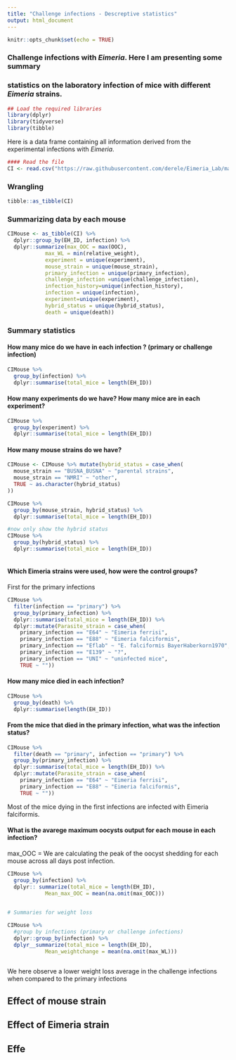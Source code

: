 ```yaml
---
title: "Challenge infections - Descreptive statistics"
output: html_document
---
```


```r
knitr::opts_chunk$set(echo = TRUE)
```

### Challenge infections with *Eimeria*. Here I am presenting some summary 
### statistics on the laboratory infection of mice with different *Eimeria* strains.


```r
## Load the required libraries
library(dplyr)
library(tidyverse)
library(tibble)
```

Here is a data frame containing all information derived from the experimental infections
with *Eimeria*.
```r
#### Read the file
CI <- read.csv("https://raw.githubusercontent.com/derele/Eimeria_Lab/master/data_products/Challenge_infections.csv")
```

### Wrangling
```r
tibble::as_tibble(CI)
```


### Summarizing data by each mouse

```r
CIMouse <- as_tibble(CI) %>%
  dplyr::group_by(EH_ID, infection) %>%
  dplyr::summarize(max_OOC = max(OOC),
            max_WL = min(relative_weight),
            experiment = unique(experiment),
            mouse_strain = unique(mouse_strain),
            primary_infection = unique(primary_infection),
            challenge_infection =unique(challenge_infection),
            infection_history=unique(infection_history),
            infection = unique(infection),
            experiment=unique(experiment),
            hybrid_status = unique(hybrid_status),
            death = unique(death))
```
### Summary statistics

#### How many mice do we have in each infection ? (primary or challenge infection)
```r
CIMouse %>% 
  group_by(infection) %>%
  dplyr::summarise(total_mice = length(EH_ID))
```
####  How many experiments do we have? How many mice are in each experiment?
```r
CIMouse %>% 
  group_by(experiment) %>%
  dplyr::summarise(total_mice = length(EH_ID))
```
#### How many mouse strains do we have? 
```r
CIMouse <- CIMouse %>% mutate(hybrid_status = case_when(
  mouse_strain == "BUSNA_BUSNA" ~ "parental strains",
  mouse_strain == "NMRI" ~ "other",
  TRUE ~ as.character(hybrid_status)
))

CIMouse %>%
  group_by(mouse_strain, hybrid_status) %>%
  dplyr::summarise(total_mice = length(EH_ID))

#now only show the hybrid status
CIMouse %>% 
  group_by(hybrid_status) %>%
  dplyr::summarise(total_mice = length(EH_ID))
  
```
#### Which Eimeria strains were used, how were the control groups? 
First for the primary infections
```r
CIMouse %>% 
  filter(infection == "primary") %>%
  group_by(primary_infection) %>%
  dplyr::summarise(tatal_mice = length(EH_ID)) %>%
  dplyr::mutate(Parasite_strain = case_when(
    primary_infection == "E64" ~ "Eimeria ferrisi",
    primary_infection == "E88" ~ "Eimeria falciformis",
    primary_infection == "Eflab" ~ "E. falciformis BayerHaberkorn1970",
    primary_infection == "E139" ~ "?",
    primary_infection == "UNI" ~ "uninfected mice",
    TRUE ~ ""))
```
#### How many mice died in each infection?
```r
CIMouse %>% 
  group_by(death) %>%
  dplyr::summarise(length(EH_ID)) 
```
#### From the mice that died in the primary infection, what was the infection status?

```r
CIMouse %>%
  filter(death == "primary", infection == "primary") %>%
  group_by(primary_infection) %>%
  dplyr::summarise(total_mice = length(EH_ID)) %>%
  dplyr::mutate(Parasite_strain = case_when(
    primary_infection == "E64" ~ "Eimeria ferrisi",
    primary_infection == "E88" ~ "Eimeria falciformis",
    TRUE ~ ""))
```
Most of the mice dying in the first infections are infected with Eimeria falciformis.

#### What is the avarege maximum oocysts output for each mouse in each infection?
max_OOC = We are calculating the peak of the oocyst shedding for each mouse across all days 
post infection. 

```r
CIMouse %>% 
  group_by(infection) %>%
  dplyr:: summarize(total_mice = length(EH_ID),
            Mean_max_OOC = mean(na.omit(max_OOC)))
  
```

```r

# Summaries for weight loss

CIMouse %>%
  #group by infections (primary or challenge infections)
  dplyr::group_by(infection) %>%
  dplyr__summarize(total_mice = length(EH_ID),
            Mean_weightchange = mean(na.omit(max_WL)))
  
```
We here observe a lower weight loss average in the challenge infections when
compared to the primary infections

## Effect of mouse strain 
## Effect of Eimeria strain
## Effe

